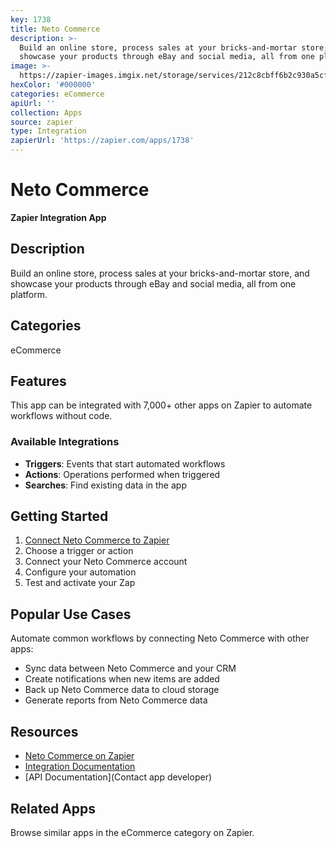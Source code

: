 ```yaml
---
key: 1738
title: Neto Commerce
description: >-
  Build an online store, process sales at your bricks-and-mortar store, and
  showcase your products through eBay and social media, all from one platform.
image: >-
  https://zapier-images.imgix.net/storage/services/212c8cbff6b2c930a5cf32677a99882f.png?auto=format%2Ccompress&ixlib=python-3.0.0&q=50
hexColor: '#000000'
categories: eCommerce
apiUrl: ''
collection: Apps
source: zapier
type: Integration
zapierUrl: 'https://zapier.com/apps/1738'
---
```

# Neto Commerce

**Zapier Integration App**

## Description

Build an online store, process sales at your bricks-and-mortar store, and showcase your products through eBay and social media, all from one platform.

## Categories

eCommerce

## Features

This app can be integrated with 7,000+ other apps on Zapier to automate workflows without code.

### Available Integrations

- **Triggers**: Events that start automated workflows
- **Actions**: Operations performed when triggered
- **Searches**: Find existing data in the app

## Getting Started

1. [Connect Neto Commerce to Zapier](https://zapier.com/apps/1738)
2. Choose a trigger or action
3. Connect your Neto Commerce account
4. Configure your automation
5. Test and activate your Zap

## Popular Use Cases

Automate common workflows by connecting Neto Commerce with other apps:

- Sync data between Neto Commerce and your CRM
- Create notifications when new items are added
- Back up Neto Commerce data to cloud storage
- Generate reports from Neto Commerce data

## Resources

- [Neto Commerce on Zapier](https://zapier.com/apps/1738)
- [Integration Documentation](https://zapier.com/apps/1738/integrations)
- [API Documentation](Contact app developer)

## Related Apps

Browse similar apps in the eCommerce category on Zapier.

